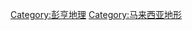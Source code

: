 {{Cat main}}
{{commons category}}

[[Category:彭亨地理|Category:彭亨地理]]
[[Category:马来西亚地形|Category:马来西亚地形]]